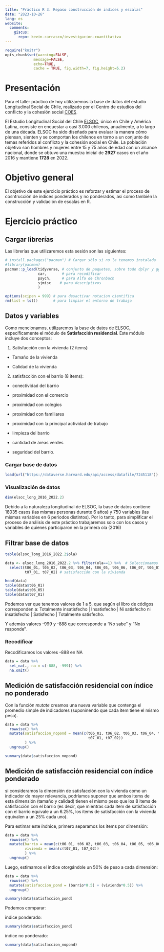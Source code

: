 ```yaml
---
title: "Práctico R 3. Repaso construcción de indices y escalas"
date: "2023-10-26"
lang: es
website:
  comments:
    giscus:
      repo: kevin-carrasco/investigacion-cuantitativa
---
```



```r
require("knitr")
opts_chunk$set(warning=FALSE,
             message=FALSE,
             echo=TRUE,
             cache = TRUE, fig.width=7, fig.height=5.2)
```

# Presentación

Para el taller práctico de hoy utilizaremos la base de datos del estudio Longitudinal Social de Chile, realizado por el Centro de estudios del conflicto y la cohesión social [COES](https://coes.cl/).

El Estudio Longitudinal Social del Chile [ELSOC](https://coes.cl/encuesta-panel/), único en Chile y América Latina, consiste en encuestar a casi 3.000 chilenos, anualmente, a lo largo de una década. ELSOC ha sido diseñado para evaluar la manera cómo piensan, sienten y se comportan los chilenos en torno a un conjunto de temas referidos al conflicto y la cohesión social en Chile. La población objetivo son hombres y mujeres entre 15 y 75 años de edad con un alcance nacional, donde se obtuvo una muestra inicial de **2927** casos en el año 2016 y mantiene **1728** en 2022.

# Objetivo general

El objetivo de este ejercicio práctico es reforzar y estimar el proceso de cosntrucción de índices ponderados y no ponderados, así como también la construcción y validación de escalas en R.


# Ejercicio práctico


## Cargar librerías

Las librerías que utilizaremos esta sesión son las siguientes:

```r
# install.packages("pacman") # Cargar sólo si no la tenemos instalada
#library(pacman)
pacman::p_load(tidyverse, # conjunto de paquetes, sobre todo dplyr y ggplot2
               car,       # para recodificar
               psych,     # para Alfa de Chronbach
               sjmisc    # para descriptivos
               )

options(scipen = 999) # para desactivar notacion cientifica
rm(list = ls())       # para limpiar el entorno de trabajo
```


## Datos y variables

Como mencionamos, utilizaremos la base de datos de ELSOC, específicamente el módulo de **Satisfacción residencial**. Este módulo incluye dos conceptos: 

1) Satisfacción con la vivienda (2 items) 

* Tamaño de la vivienda

* Calidad de la vivienda

2) satisfacción con el barrio (8 items):

* conectividad del barrio

* proximidad con el comercio

* proximidad con colegios

* proximidad con familiares 

* proximidad con la principal actividad de trabajo

* limpieza del barrio

* cantidad de áreas verdes 

* seguridad del barrio.


### Cargar base de datos

```r
load(url("https://dataverse.harvard.edu/api/access/datafile/7245118")) #Cargar base de datos
```


### Visualización de datos

```r
dim(elsoc_long_2016_2022.2)
```

Debido a la naturaleza longitudinal de ELSOC, la base de datos contiene 18035 casos (las mismas personas durante 6 años) y 750 variables (las mismas variables en 6 periodos distintos). Por lo tanto, para simplificar el proceso de análisis de este práctico trabajaremos solo con los casos y variables de quienes participaron en la primera ola (2016)

## Filtrar base de datos

```r
table(elsoc_long_2016_2022.2$ola)

data <- elsoc_long_2016_2022.2 %>% filter(ola==1) %>%  # Seleccionamos solo los casos de la ola 1
  select(t06_01, t06_02, t06_03, t06_04, t06_05, t06_06, t06_07, t06_07, t06_08, #satisfacción con el barrio
         t07_01, t07_02) # satisfacción con la vivienda

head(data)
table(data$t06_01)
table(data$t06_05)
table(data$t07_01)
```

Podemos ver que tenemos valores de 1 a 5, que según el libro de códigos corresponden a: Totalmente insatisfecho | Insatisfecho | Ni satisfecho ni insatisfecho | Satisfecho | Totalmente satisfecho.

Y además valores -999 y -888 que corresponde a "No sabe" y "No responde".

### Recodificar

Recodificamos los valores -888 en NA

```r
data = data %>% 
  set_na(., na = c(-888, -999)) %>% 
  na.omit()
```

## Medición de satisfacción residencial con índice no ponderado

Con la función *mutate* creamos una nueva variable que contenga el promedio simple de indicadores (suponinendo que cada item tiene el mismo peso).

```r
data = data %>% 
  rowwise() %>%
  mutate(satisfaccion_nopond = mean(c(t06_01, t06_02, t06_03, t06_04, t06_05, t06_06, t06_07, t06_07, t06_08, 
                                      t07_01, t07_02))
         ) %>% 
  ungroup()
```


```r
summary(data$satisfaccion_nopond)
```

## Medición de satisfacción residencial con índice ponderado

si consideramos la dimensión de satisfacción con la vivienda como un indicador de mayor relevancia, podríamos suponer que ambos items de esta dimensión (tamaño y calidad) tienen el mismo peso que los 8 items de satisfacción con el barrio (es decir, que mientras cada item de satisfacción con el barrio equivale a un 6.25%, los items de satisfacción con la vivienda equivalen a un 25% cada uno).

Para estimar este índnice, primero separamos los items por dimensión:

```r
data = data %>% 
  rowwise() %>%
  mutate(barrio = mean(c(t06_01, t06_02, t06_03, t06_04, t06_05, t06_06, t06_07, t06_07, t06_08)),
         vivienda = mean(c(t07_01, t07_02))
         ) %>% 
  ungroup()
```

Luego, estimamos el índice otorgándole un 50% de peso a cada dimensión:

```r
data = data %>% 
  rowwise() %>%
  mutate(satisfaccion_pond = (barrio*0.5) + (vivienda*0.5)) %>%  
  ungroup()
```

```r
summary(data$satisfaccion_pond)
```

Podemos comparar:

indice ponderado:

```r
summary(data$satisfaccion_pond)
```

indice no ponderado:

```r
summary(data$satisfaccion_nopond)
```

